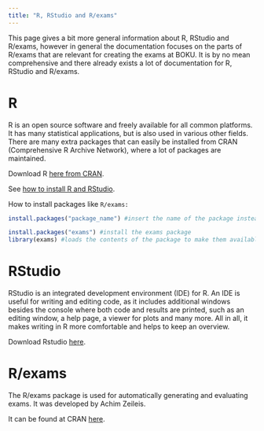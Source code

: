```yaml
---
title: "R, RStudio and R/exams"
---
```


This page gives a bit more general information about R, RStudio and R/exams, however in general the documentation focuses on the parts of R/exams that are relevant for creating the exams at BOKU. It is by no mean comprehensive and there already exists a lot of documentation for R, RStudio and R/exams.

# R

R is an open source software and freely available for all common platforms. It has many statistical applications, but is also used in various other fields. There are many extra packages that can easily be installed from CRAN (Comprehensive R Archive Network), where a lot of packages are maintained.

Download R [here from CRAN](https://cran.r-project.org).

See [how to install R and RStudio](https://statistik.boku.ac.at/stat-lehre/doku.php?id=statistik_mit_r:rstudio:rstudio_installation:start).

How to install packages like `R/exams:`

``` r
install.packages("package_name") #insert the name of the package instead of package_name

install.packages("exams") #install the exams package 
library(exams) #loads the contents of the package to make them available 
```

# RStudio

RStudio is an integrated development environment (IDE) for R. An IDE is useful for writing and editing code, as it includes additional windows besides the console where both code and results are printed, such as an editing window, a help page, a viewer for plots and many more. All in all, it makes writing in R more comfortable and helps to keep an overview.

Download Rstudio [here](https://posit.co/download/rstudio-desktop/).

# R/exams

The R/exams package is used for automatically generating and evaluating exams. It was developed by Achim Zeileis.

It can be found at CRAN [here](https://cran.r-project.org/package=exams).
